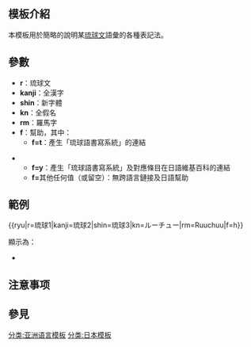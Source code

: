 <includeonly><!-- 在這裡加入模板的保護標識 --></includeonly><noinclude>{{template doc page viewed directly}}</noinclude>
<!-- 在本行下編輯模板說明 -->
== 模板介紹 ==
本模板用於簡略的說明某[[琉球文]]語彙的各種表記法。

== 參數 ==
*'''r'''：琉球文
*'''kanji'''：全漢字
*'''shin'''：新字體
*'''kn'''：全假名
*'''rm'''：羅馬字
*'''f'''：幫助，其中：
**'''f=t'''：產生「琉球語書寫系統」的連結
<!--**'''f=h'''：琉球語幫助-->
**'''f=y'''：產生「琉球語書寫系統」及對應條目在日語維基百科的連結
**'''f='''其他任何值（或留空）：無跨語言鏈接及日語幫助

== 範例 ==
<nowiki>{{ryu|r=琉球1|kanji=琉球2|shin=琉球3|kn=ルーチュー|rm=Ruuchuu|f=h}}</nowiki>

顯示為：

*{{ryu|r=琉球1|kanji=琉球2|shin=琉球3|kn=ルーチュー|rm=Ruuchuu|f=h}}

== 注意事项 ==


== 參見 ==
{{Jpn/doc/Related templates}}


<includeonly>
<!-- 本行下加入模板的分類 -->
[[分类:亚洲语言模板]]
[[分类:日本模板]]
<!-- 本行下加入模板的跨語言鏈接 -->

</includeonly>